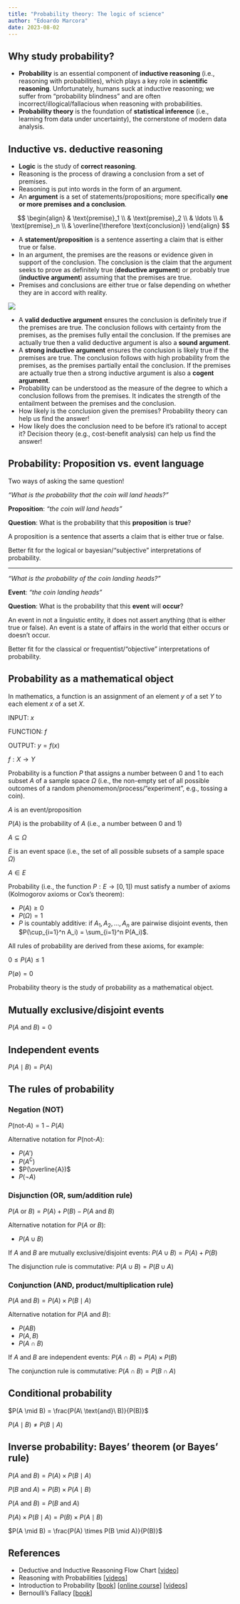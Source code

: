 ```yaml
---
title: "Probability theory: The logic of science"
author: "Edoardo Marcora"
date: 2023-08-02
---
```


## Why study probability?

-   **Probability** is an essential component of **inductive reasoning** (i.e., reasoning with probabilities), which plays a key role in **scientific reasoning**. Unfortunately, humans suck at inductive reasoning; we suffer from "probability blindness" and are often incorrect/illogical/fallacious when reasoning with probabilities.
-   **Probability theory** is the foundation of **statistical inference** (i.e., learning from data under uncertainty), the cornerstone of modern data analysis.

## Inductive vs. deductive reasoning

-   **Logic** is the study of **correct reasoning**.
-   Reasoning is the process of drawing a conclusion from a set of premises.
-   Reasoning is put into words in the form of an argument.
-   An **argument** is a set of statements/propositions; more specifically **one or more premises and a conclusion**.

$$
\begin{align}
& \text{premise}_1 \\
& \text{premise}_2 \\
& \ldots \\
& \text{premise}_n \\
& \overline{\therefore \text{conclusion}}
\end{align}
$$

-   A **statement/proposition** is a sentence asserting a claim that is either true or false.
-   In an argument, the premises are the reasons or evidence given in support of the conclusion. The conclusion is the claim that the argument seeks to prove as definitely true (**deductive argument**) or probably true (**inductive argument**) assuming that the premises are true.
-   Premises and conclusions are either true or false depending on whether they are in accord with reality.

![](/_images/reasoning_flowchart.png)

-   A **valid deductive argument** ensures the conclusion is definitely true if the premises are true. The conclusion follows with certainty from the premises, as the premises fully entail the conclusion. If the premises are actually true then a valid deductive argument is also a **sound argument**.
-   A **strong inductive argument** ensures the conclusion is likely true if the premises are true. The conclusion follows with high probability from the premises, as the premises partially entail the conclusion. If the premises are actually true then a strong inductive argument is also a **cogent argument**.
-   Probability can be understood as the measure of the degree to which a conclusion follows from the premises. It indicates the strength of the entailment between the premises and the conclusion.
-   How likely is the conclusion given the premises? Probability theory can help us find the answer!
-   How likely does the conclusion need to be before it's rational to accept it? Decision theory (e.g., cost-benefit analysis) can help us find the answer!

## Probability: Proposition vs. event language

Two ways of asking the same question!

*"What is the probability that the coin will land heads?"*

**Proposition**: *"the coin will land heads"*

**Question**: What is the probability that this **proposition** is **true**?

A proposition is a sentence that asserts a claim that is either true or false.

Better fit for the logical or bayesian/"subjective" interpretations of probability.

------------------------------------------------------------------------

*"What is the probability of the coin landing heads?"*

**Event**: *"the coin landing heads"*

**Question**: What is the probability that this **event** will **occur**?

An event in not a linguistic entity, it does not assert anything (that is either true or false). An event is a state of affairs in the world that either occurs or doesn't occur.

Better fit for the classical or frequentist/"objective" interpretations of probability.

## Probability as a mathematical object

In mathematics, a function is an assignment of an element $y$ of a set $Y$ to each element $x$ of a set $X$.

INPUT: $x$

FUNCTION: $f$

OUTPUT: $y = f(x)$

$f: X \rightarrow Y$

Probability is a function $P$ that assigns a number between 0 and 1 to each subset $A$ of a sample space $\Omega$ (i.e., the non-empty set of all possible outcomes of a random phenomemon/process/"experiment", e.g., tossing a coin).

$A$ is an event/proposition

$P(A)$ is the probability of $A$ (i.e., a number between 0 and 1)

$A \subseteq \Omega$

$E$ is an event space (i.e., the set of all possible subsets of a sample space $\Omega$)

$A \in E$

Probability (i.e., the function $P: E \rightarrow [0, 1]$) must satisfy a number of axioms (Kolmogorov axioms or Cox's theorem):

-   $P(A) \ge 0$
-   $P(\Omega) = 1$
-   $P$ is countably additive: if $A_1, A_2, \ldots, A_n$ are pairwise disjoint events, then $P(\cup_{i=1}^n A_i) = \sum_{i=1}^n P(A_i)$.

All rules of probability are derived from these axioms, for example:

$0 \le P(A) \le 1$

$P(\emptyset) = 0$

Probability theory is the study of probability as a mathematical object.

## Mutually exclusive/disjoint events

$P(A\ \text{and}\ B) = 0$

## Independent events

$P(A \mid B) = P(A)$

## The rules of probability

### Negation (NOT)

$P(\text{not-}A) = 1 - P(A)$

Alternative notation for $P(\text{not-}A)$:

-   $P(A')$
-   $P(A^\complement)$
-   $P(\overline{A})$
-   $P(\lnot A)$

### Disjunction (OR, sum/addition rule)

$P(A\ \text{or}\ B) = P(A) + P(B) - P(A\ \text{and}\ B)$

Alternative notation for $P(A\ \text{or}\ B)$:

-   $P(A \cup B)$

If $A$ and $B$ are mutually exclusive/disjoint events: $P(A \cup B) = P(A) + P(B)$

The disjunction rule is commutative: $P(A \cup B) = P(B \cup A)$

### Conjunction (AND, product/multiplication rule)

$P(A\ \text{and} \ B) = P(A) \times P(B \mid A)$

Alternative notation for $P(A\ \text{and} \ B)$:

-   $P(AB)$
-   $P(A,B)$
-   $P(A \cap B)$

If $A$ and $B$ are independent events: $P(A \cap B) = P(A) \times P(B)$

The conjunction rule is commutative: $P(A \cap B) = P(B \cap A)$

## Conditional probability

$P(A \mid B) = \frac{P(A\ \text{and}\ B)}{P(B)}$

$P(A \mid B) \ne P(B \mid A)$

## Inverse probability: Bayes' theorem (or Bayes' rule)

$P(A\ \text{and} \ B) = P(A) \times P(B \mid A)$

$P(B\ \text{and} \ A) = P(B) \times P(A \mid B)$

$P(A\ \text{and}\ B) = P(B\ \text{and}\ A)$

$P(A) \times P(B \mid A) = P(B) \times P(A \mid B)$

$P(A \mid B) = \frac{P(A) \times P(B \mid A)}{P(B)}$

## References

-   Deductive and Inductive Reasoning Flow Chart \[[video](https://youtu.be/6Sg9zI-GNsI)\]
-   Reasoning with Probabilities \[[videos](https://youtube.com/playlist?list=PL1D85E19690485A3E)\]
-   Introduction to Probability \[[book](http://athenasc.com/probbook.html)\] \[[online course](https://www.edx.org/course/probability-the-science-of-uncertainty-and-data-0)\] \[[videos](https://youtube.com/playlist?list=PLUl4u3cNGP60hI9ATjSFgLZpbNJ7myAg6)\]
-   Bernoulli's Fallacy \[[book](http://cup.columbia.edu/book/bernoullis-fallacy/9780231199957)\]
